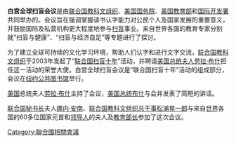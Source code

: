 '''白宫全球扫盲会议'''是由[[联合国教科文组织|联合国教科文组织]]、[[美国国务院|美国国务院]]、[[美国教育部|美国教育部]]和[[国际开发署|国际开发署]]共同举办的。会议旨在强调掌握读书认字能力对公民个人及国家发展的重要意义，并鼓励国际及私营机构更大程度地参与[[扫盲|扫盲]]事业。来自世界各国的教育专家分别就“扫盲与健康”、“扫盲与经济自足”等专题进行了探讨。 

为了建立全球可持续的文化学习环境，帮助人们认字和进行文字交流，[[联合国教科文组织|联合国教科文组织]]于2003年发起了“[[联合国扫盲十年|联合国扫盲十年]]”活动，并聘请[[美国总统夫人|美国总统夫人]][[劳拉·布什|劳拉·布什]]担任这一活动的荣誉大使。白宫全球扫盲会议是“联合国扫盲十年”活动的组成部分，会议在[[纽约公共图书馆|纽约公共图书馆]]举行。
 
[[美国|美国]]总统夫人[[劳拉·布什|劳拉·布什]]主持了会议，[[美国总统|美国总统]][[乔治·沃克·布什|布什]]与会并发表了简短的讲话。

[[联合国秘书长|联合国秘书长]]夫人[[娜内·安南|娜内·安南]]、[[联合国教科文组织总干事|联合国教科文组织总干事]][[松浦晃一郎|松浦晃一郎]]与来自[[世界|世界]]各国的60多位国家元首和[[领导人|领导人]]的夫人及[[教育部长|教育部长]]参加了这次会议。

[[Category:聯合國相關會議|Category:聯合國相關會議]]

{{UN-stub}}